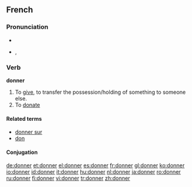 {{also|Donner}}
==French==

===Pronunciation===
* {{audio|Fr-donner.ogg|audio}}
* {{IPA|/dɔ.ne/|lang=fr}}, {{SAMPA|/dO.ne/}}

===Verb===
'''donner'''

# To [[give]], to transfer the possession/holding of something to someone else.
# To [[donate]]

====Related terms====
* [[donner sur]]
* [[don#French|don]]

====Conjugation====
{{fr-conj-er|donn|avoir}}

[[de:donner]]
[[et:donner]]
[[el:donner]]
[[es:donner]]
[[fr:donner]]
[[gl:donner]]
[[ko:donner]]
[[io:donner]]
[[id:donner]]
[[it:donner]]
[[hu:donner]]
[[nl:donner]]
[[ja:donner]]
[[ro:donner]]
[[ru:donner]]
[[fi:donner]]
[[vi:donner]]
[[tr:donner]]
[[zh:donner]]